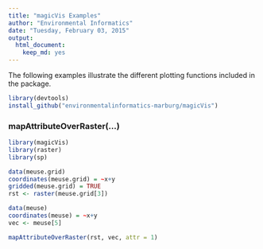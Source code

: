 ```yaml
---
title: "magicVis Examples"
author: "Environmental Informatics"
date: "Tuesday, February 03, 2015"
output:
  html_document:
    keep_md: yes
---
```

The following examples illustrate the different plotting functions included in the package.

```r
library(devtools)
install_github("environmentalinformatics-marburg/magicVis")
```


### mapAttributeOverRaster(...)
```r
library(magicVis)
library(raster)
library(sp)

data(meuse.grid)
coordinates(meuse.grid) = ~x+y
gridded(meuse.grid) = TRUE
rst <- raster(meuse.grid[3])

data(meuse)
coordinates(meuse) = ~x+y
vec <- meuse[5]

mapAttributeOverRaster(rst, vec, attr = 1)
```
